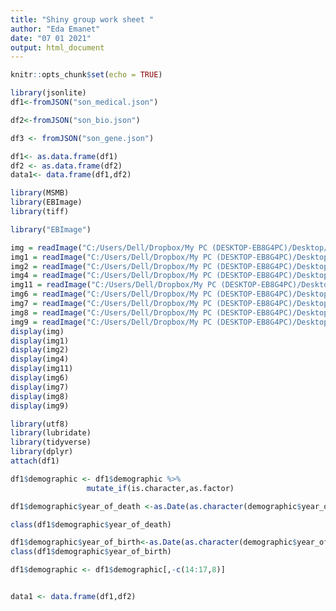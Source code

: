 ```yaml
---
title: "Shiny group work sheet "
author: "Eda Emanet"
date: "07 01 2021"
output: html_document
---
```


```r
knitr::opts_chunk$set(echo = TRUE)
```


```r
library(jsonlite)
df1<-fromJSON("son_medical.json")

df2<-fromJSON("son_bio.json")

df3 <- fromJSON("son_gene.json")

df1<- as.data.frame(df1)
df2 <- as.data.frame(df2)
data1<- data.frame(df1,df2)

```


```r
library(MSMB)
library(EBImage)
library(tiff)

library("EBImage")

img = readImage("C:/Users/Dell/Dropbox/My PC (DESKTOP-EB8G4PC)/Desktop/yes/Y1.jpg")
img1 = readImage("C:/Users/Dell/Dropbox/My PC (DESKTOP-EB8G4PC)/Desktop/yes/Y2.jpg")
img2 = readImage("C:/Users/Dell/Dropbox/My PC (DESKTOP-EB8G4PC)/Desktop/yes/Y3.jpg")
img4 = readImage("C:/Users/Dell/Dropbox/My PC (DESKTOP-EB8G4PC)/Desktop/yes/Y4.jpg")
img11 = readImage("C:/Users/Dell/Dropbox/My PC (DESKTOP-EB8G4PC)/Desktop/yes/Y11.jpg")
img6 = readImage("C:/Users/Dell/Dropbox/My PC (DESKTOP-EB8G4PC)/Desktop/yes/Y6.jpg")
img7 = readImage("C:/Users/Dell/Dropbox/My PC (DESKTOP-EB8G4PC)/Desktop/yes/Y7.jpg")
img8 = readImage("C:/Users/Dell/Dropbox/My PC (DESKTOP-EB8G4PC)/Desktop/yes/Y8.jpg")
img9 = readImage("C:/Users/Dell/Dropbox/My PC (DESKTOP-EB8G4PC)/Desktop/yes/Y9.jpg")
display(img)
display(img1)
display(img2)
display(img4)
display(img11)
display(img6)
display(img7)
display(img8)
display(img9)
```

```r
library(utf8)
library(lubridate)
library(tidyverse)
library(dplyr)
attach(df1)

df1$demographic <- df1$demographic %>%
                 mutate_if(is.character,as.factor)

df1$demographic$year_of_death <-as.Date(as.character(demographic$year_of_death),format="%Y")

class(df1$demographic$year_of_death)

df1$demographic$year_of_birth<-as.Date(as.character(demographic$year_of_birth),format="%Y")
class(df1$demographic$year_of_birth)

df1$demographic <- df1$demographic[,-c(14:17,8)]


data1 <- data.frame(df1,df2)
```













